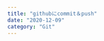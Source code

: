 ```yaml
---
title: "githubにcommit＆push"
date: "2020-12-09"
category: "Git"
---
```



<H2title 
    props="全ファイル対象に更新"
/>


<Code 
    copycode="git add ."
    langage="Shell"
    files="null"
/>


<H2title 
    props='コミット(""の中は自由)'
/>

<Code 
    copycode='git commit -m ""'
    langage="Shell"
    files="null"
/>

<H2title 
    props='自分のリポジトリ'
/>

<Code 
    copycode="git remote add origin https://github.com/----.git"
    langage="Shell"
    files="null"
/>


<H2title 
    props='プッシュ'
/>

<Code 
    copycode="git push origin master"
    langage="Shell"
    files="null"
/>

